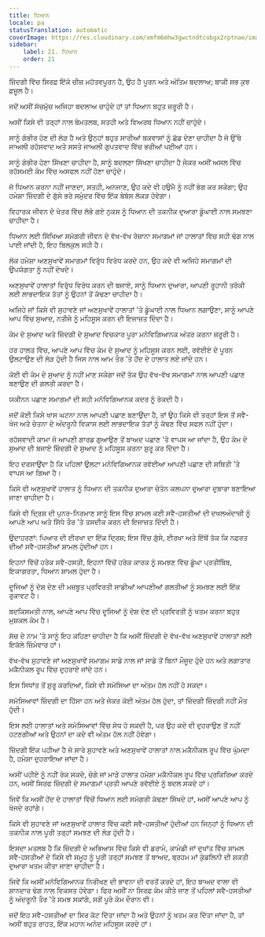 ```yaml
---
title: ਧਿਆਨ
locale: pa
statusTranslation: automatic
coverImage: https://res.cloudinary.com/xmfm6mhw3gwctndtcubgx2rptnae/image/upload/v1741354419/small_cover_la_gran_rebelion_28716e29d2.webp
sidebar:
    label: 21. ਧਿਆਨ
    order: 21
---
```

ਜ਼ਿੰਦਗੀ ਵਿੱਚ ਸਿਰਫ਼ ਇੱਕੋ ਚੀਜ਼ ਮਹੱਤਵਪੂਰਨ ਹੈ, ਉਹ ਹੈ ਪੂਰਨ ਅਤੇ ਅੰਤਿਮ ਬਦਲਾਅ; ਬਾਕੀ ਸਭ ਕੁਝ ਫ਼ਜ਼ੂਲ ਹੈ।

ਜਦੋਂ ਅਸੀਂ ਸੱਚਮੁੱਚ ਅਜਿਹਾ ਬਦਲਾਅ ਚਾਹੁੰਦੇ ਹਾਂ ਤਾਂ ਧਿਆਨ ਬਹੁਤ ਜ਼ਰੂਰੀ ਹੈ।

ਅਸੀਂ ਕਿਸੇ ਵੀ ਤਰ੍ਹਾਂ ਨਾਲ ਬੇਮਤਲਬ, ਸਤਹੀ ਅਤੇ ਵਿਅਰਥ ਧਿਆਨ ਨਹੀਂ ਚਾਹੁੰਦੇ।

ਸਾਨੂੰ ਗੰਭੀਰ ਹੋਣ ਦੀ ਲੋੜ ਹੈ ਅਤੇ ਉਨ੍ਹਾਂ ਬਹੁਤ ਸਾਰੀਆਂ ਬਕਵਾਸਾਂ ਨੂੰ ਛੱਡ ਦੇਣਾ ਚਾਹੀਦਾ ਹੈ ਜੋ ਉੱਥੇ ਜਾਅਲੀ ਰਹੱਸਵਾਦ ਅਤੇ ਸਸਤੇ ਜਾਅਲੀ ਗੁਪਤਵਾਦ ਵਿੱਚ ਭਰੀਆਂ ਪਈਆਂ ਹਨ।

ਸਾਨੂੰ ਗੰਭੀਰ ਹੋਣਾ ਸਿੱਖਣਾ ਚਾਹੀਦਾ ਹੈ, ਸਾਨੂੰ ਬਦਲਣਾ ਸਿੱਖਣਾ ਚਾਹੀਦਾ ਹੈ ਜੇਕਰ ਅਸੀਂ ਅਸਲ ਵਿੱਚ ਰਹੱਸਮਈ ਕੰਮ ਵਿੱਚ ਅਸਫਲ ਨਹੀਂ ਹੋਣਾ ਚਾਹੁੰਦੇ।

ਜੋ ਧਿਆਨ ਕਰਨਾ ਨਹੀਂ ਜਾਣਦਾ, ਸਤਹੀ, ਅਨਜਾਣ, ਉਹ ਕਦੇ ਵੀ ਹਉਮੈ ਨੂੰ ਨਹੀਂ ਭੰਗ ਕਰ ਸਕੇਗਾ; ਉਹ ਹਮੇਸ਼ਾ ਜ਼ਿੰਦਗੀ ਦੇ ਗੁੱਸੇ ਭਰੇ ਸਮੁੰਦਰ ਵਿੱਚ ਇੱਕ ਬੇਬੱਸ ਲੱਕੜ ਹੋਵੇਗਾ।

ਵਿਹਾਰਕ ਜੀਵਨ ਦੇ ਖੇਤਰ ਵਿੱਚ ਲੱਭੇ ਗਏ ਨੁਕਸ ਨੂੰ ਧਿਆਨ ਦੀ ਤਕਨੀਕ ਦੁਆਰਾ ਡੂੰਘਾਈ ਨਾਲ ਸਮਝਣਾ ਚਾਹੀਦਾ ਹੈ।

ਧਿਆਨ ਲਈ ਸਿੱਖਿਆ ਸਮੱਗਰੀ ਜੀਵਨ ਦੇ ਵੱਖ-ਵੱਖ ਰੋਜ਼ਾਨਾ ਸਮਾਗਮਾਂ ਜਾਂ ਹਾਲਾਤਾਂ ਵਿੱਚ ਸਹੀ ਢੰਗ ਨਾਲ ਪਾਈ ਜਾਂਦੀ ਹੈ, ਇਹ ਬਿਲਕੁਲ ਸਹੀ ਹੈ।

ਲੋਕ ਹਮੇਸ਼ਾ ਅਣਸੁਖਾਵੇਂ ਸਮਾਗਮਾਂ ਵਿਰੁੱਧ ਵਿਰੋਧ ਕਰਦੇ ਹਨ, ਉਹ ਕਦੇ ਵੀ ਅਜਿਹੇ ਸਮਾਗਮਾਂ ਦੀ ਉਪਯੋਗਤਾ ਨੂੰ ਨਹੀਂ ਦੇਖਦੇ।

ਅਣਸੁਖਾਵੇਂ ਹਾਲਾਤਾਂ ਵਿਰੁੱਧ ਵਿਰੋਧ ਕਰਨ ਦੀ ਬਜਾਏ, ਸਾਨੂੰ ਧਿਆਨ ਦੁਆਰਾ, ਆਪਣੀ ਰੂਹਾਨੀ ਤਰੱਕੀ ਲਈ ਲਾਭਦਾਇਕ ਤੱਤਾਂ ਨੂੰ ਉਹਨਾਂ ਤੋਂ ਕੱਢਣਾ ਚਾਹੀਦਾ ਹੈ।

ਅਜਿਹੇ ਜਾਂ ਕਿਸੇ ਵੀ ਸੁਹਾਵਣੇ ਜਾਂ ਅਣਸੁਖਾਵੇਂ ਹਾਲਾਤਾਂ 'ਤੇ ਡੂੰਘਾਈ ਨਾਲ ਧਿਆਨ ਲਗਾਉਣਾ, ਸਾਨੂੰ ਆਪਣੇ ਆਪ ਵਿੱਚ ਸੁਆਦ, ਨਤੀਜੇ ਨੂੰ ਮਹਿਸੂਸ ਕਰਨ ਦੀ ਇਜਾਜ਼ਤ ਦਿੰਦਾ ਹੈ।

ਕੰਮ ਦੇ ਸੁਆਦ ਅਤੇ ਜ਼ਿੰਦਗੀ ਦੇ ਸੁਆਦ ਵਿਚਕਾਰ ਪੂਰਾ ਮਨੋਵਿਗਿਆਨਕ ਅੰਤਰ ਕਰਨਾ ਜ਼ਰੂਰੀ ਹੈ।

ਹਰ ਹਾਲਤ ਵਿੱਚ, ਆਪਣੇ ਆਪ ਵਿੱਚ ਕੰਮ ਦੇ ਸੁਆਦ ਨੂੰ ਮਹਿਸੂਸ ਕਰਨ ਲਈ, ਰਵੱਈਏ ਦੇ ਪੂਰਨ ਉਲਟਾਉਣ ਦੀ ਲੋੜ ਹੁੰਦੀ ਹੈ ਜਿਸ ਨਾਲ ਆਮ ਤੌਰ 'ਤੇ ਹੋਂਦ ਦੇ ਹਾਲਾਤ ਲਏ ਜਾਂਦੇ ਹਨ।

ਕੋਈ ਵੀ ਕੰਮ ਦੇ ਸੁਆਦ ਨੂੰ ਨਹੀਂ ਮਾਣ ਸਕੇਗਾ ਜਦੋਂ ਤੱਕ ਉਹ ਵੱਖ-ਵੱਖ ਸਮਾਗਮਾਂ ਨਾਲ ਆਪਣੀ ਪਛਾਣ ਬਣਾਉਣ ਦੀ ਗਲਤੀ ਕਰਦਾ ਹੈ।

ਯਕੀਨਨ ਪਛਾਣ ਸਮਾਗਮਾਂ ਦੀ ਸਹੀ ਮਨੋਵਿਗਿਆਨਕ ਕਦਰ ਨੂੰ ਰੋਕਦੀ ਹੈ।

ਜਦੋਂ ਕੋਈ ਕਿਸੇ ਖਾਸ ਘਟਨਾ ਨਾਲ ਆਪਣੀ ਪਛਾਣ ਬਣਾਉਂਦਾ ਹੈ, ਤਾਂ ਉਹ ਕਿਸੇ ਵੀ ਤਰ੍ਹਾਂ ਇਸ ਤੋਂ ਸਵੈ-ਖੋਜ ਅਤੇ ਚੇਤਨਾ ਦੇ ਅੰਦਰੂਨੀ ਵਿਕਾਸ ਲਈ ਲਾਭਦਾਇਕ ਤੱਤਾਂ ਨੂੰ ਕੱਢਣ ਵਿੱਚ ਸਫਲ ਨਹੀਂ ਹੁੰਦਾ।

ਰਹੱਸਵਾਦੀ ਕਾਮਾ ਜੋ ਆਪਣੀ ਗਾਰਡ ਗੁਆਉਣ ਤੋਂ ਬਾਅਦ ਪਛਾਣ 'ਤੇ ਵਾਪਸ ਆ ਜਾਂਦਾ ਹੈ, ਉਹ ਕੰਮ ਦੇ ਸੁਆਦ ਦੀ ਬਜਾਏ ਜ਼ਿੰਦਗੀ ਦੇ ਸੁਆਦ ਨੂੰ ਮਹਿਸੂਸ ਕਰਨਾ ਸ਼ੁਰੂ ਕਰ ਦਿੰਦਾ ਹੈ।

ਇਹ ਦਰਸਾਉਂਦਾ ਹੈ ਕਿ ਪਹਿਲਾਂ ਉਲਟਾ ਮਨੋਵਿਗਿਆਨਕ ਰਵੱਈਆ ਆਪਣੀ ਪਛਾਣ ਦੀ ਸਥਿਤੀ 'ਤੇ ਵਾਪਸ ਆ ਗਿਆ ਹੈ।

ਕਿਸੇ ਵੀ ਅਣਸੁਖਾਵੇਂ ਹਾਲਾਤ ਨੂੰ ਧਿਆਨ ਦੀ ਤਕਨੀਕ ਦੁਆਰਾ ਚੇਤੰਨ ਕਲਪਨਾ ਦੁਆਰਾ ਦੁਬਾਰਾ ਬਣਾਇਆ ਜਾਣਾ ਚਾਹੀਦਾ ਹੈ।

ਕਿਸੇ ਵੀ ਦ੍ਰਿਸ਼ ਦੀ ਪੁਨਰ-ਨਿਰਮਾਣ ਸਾਨੂੰ ਇਸ ਵਿੱਚ ਸ਼ਾਮਲ ਕਈ ਸਵੈ-ਹਸਤੀਆਂ ਦੀ ਦਖਲਅੰਦਾਜ਼ੀ ਨੂੰ ਆਪਣੇ ਆਪ ਅਤੇ ਸਿੱਧੇ ਤੌਰ 'ਤੇ ਤਸਦੀਕ ਕਰਨ ਦੀ ਇਜਾਜ਼ਤ ਦਿੰਦੀ ਹੈ।

ਉਦਾਹਰਣਾਂ: ਪਿਆਰ ਦੀ ਈਰਖਾ ਦਾ ਇੱਕ ਦ੍ਰਿਸ਼; ਇਸ ਵਿੱਚ ਗੁੱਸੇ, ਈਰਖਾ ਅਤੇ ਇੱਥੋਂ ਤੱਕ ਕਿ ਨਫ਼ਰਤ ਦੀਆਂ ਸਵੈ-ਹਸਤੀਆਂ ਸ਼ਾਮਲ ਹੁੰਦੀਆਂ ਹਨ।

ਇਹਨਾਂ ਵਿੱਚੋਂ ਹਰੇਕ ਸਵੈ-ਹਸਤੀ, ਇਹਨਾਂ ਵਿੱਚੋਂ ਹਰੇਕ ਕਾਰਕ ਨੂੰ ਸਮਝਣ ਵਿੱਚ ਡੂੰਘਾ ਪ੍ਰਤੀਬਿੰਬ, ਇਕਾਗਰਤਾ, ਧਿਆਨ ਸ਼ਾਮਲ ਹੁੰਦਾ ਹੈ।

ਦੂਜਿਆਂ ਨੂੰ ਦੋਸ਼ ਦੇਣ ਦੀ ਮਜ਼ਬੂਤ ​​ਪ੍ਰਵਿਰਤੀ ਸਾਡੀਆਂ ਆਪਣੀਆਂ ਗਲਤੀਆਂ ਨੂੰ ਸਮਝਣ ਲਈ ਇੱਕ ਰੁਕਾਵਟ ਹੈ।

ਬਦਕਿਸਮਤੀ ਨਾਲ, ਆਪਣੇ ਆਪ ਵਿੱਚ ਦੂਜਿਆਂ ਨੂੰ ਦੋਸ਼ ਦੇਣ ਦੀ ਪ੍ਰਵਿਰਤੀ ਨੂੰ ਖਤਮ ਕਰਨਾ ਬਹੁਤ ਮੁਸ਼ਕਲ ਕੰਮ ਹੈ।

ਸੱਚ ਦੇ ਨਾਮ 'ਤੇ ਸਾਨੂੰ ਇਹ ਕਹਿਣਾ ਚਾਹੀਦਾ ਹੈ ਕਿ ਅਸੀਂ ਜ਼ਿੰਦਗੀ ਦੇ ਵੱਖ-ਵੱਖ ਅਣਸੁਖਾਵੇਂ ਹਾਲਾਤਾਂ ਲਈ ਇਕੱਲੇ ਜ਼ਿੰਮੇਵਾਰ ਹਾਂ।

ਵੱਖ-ਵੱਖ ਸੁਹਾਵਣੇ ਜਾਂ ਅਣਸੁਖਾਵੇਂ ਸਮਾਗਮ ਸਾਡੇ ਨਾਲ ਜਾਂ ਸਾਡੇ ਤੋਂ ਬਿਨਾਂ ਮੌਜੂਦ ਹੁੰਦੇ ਹਨ ਅਤੇ ਲਗਾਤਾਰ ਮਕੈਨੀਕਲ ਰੂਪ ਵਿੱਚ ਦੁਹਰਾਏ ਜਾਂਦੇ ਹਨ।

ਇਸ ਸਿਧਾਂਤ ਤੋਂ ਸ਼ੁਰੂ ਕਰਦਿਆਂ, ਕਿਸੇ ਵੀ ਸਮੱਸਿਆ ਦਾ ਅੰਤਮ ਹੱਲ ਨਹੀਂ ਹੋ ਸਕਦਾ।

ਸਮੱਸਿਆਵਾਂ ਜ਼ਿੰਦਗੀ ਦਾ ਹਿੱਸਾ ਹਨ ਅਤੇ ਜੇਕਰ ਕੋਈ ਅੰਤਮ ਹੱਲ ਹੁੰਦਾ, ਤਾਂ ਜ਼ਿੰਦਗੀ ਜ਼ਿੰਦਗੀ ਨਹੀਂ ਮੌਤ ਹੁੰਦੀ।

ਇਸ ਲਈ ਹਾਲਾਤਾਂ ਅਤੇ ਸਮੱਸਿਆਵਾਂ ਵਿੱਚ ਸੋਧ ਹੋ ਸਕਦੀ ਹੈ, ਪਰ ਉਹ ਕਦੇ ਵੀ ਦੁਹਰਾਉਣ ਤੋਂ ਨਹੀਂ ਹਟਣਗੀਆਂ ਅਤੇ ਉਹਨਾਂ ਦਾ ਕਦੇ ਵੀ ਅੰਤਮ ਹੱਲ ਨਹੀਂ ਹੋਵੇਗਾ।

ਜ਼ਿੰਦਗੀ ਇੱਕ ਪਹੀਆ ਹੈ ਜੋ ਸਾਰੇ ਸੁਹਾਵਣੇ ਅਤੇ ਅਣਸੁਖਾਵੇਂ ਹਾਲਾਤਾਂ ਨਾਲ ਮਕੈਨੀਕਲ ਰੂਪ ਵਿੱਚ ਘੁੰਮਦਾ ਹੈ, ਹਮੇਸ਼ਾ ਦੁਹਰਾਇਆ ਜਾਂਦਾ ਹੈ।

ਅਸੀਂ ਪਹੀਏ ਨੂੰ ਨਹੀਂ ਰੋਕ ਸਕਦੇ, ਚੰਗੇ ਜਾਂ ਮਾੜੇ ਹਾਲਾਤ ਹਮੇਸ਼ਾ ਮਕੈਨੀਕਲ ਰੂਪ ਵਿੱਚ ਪ੍ਰਕਿਰਿਆ ਕਰਦੇ ਹਨ, ਅਸੀਂ ਸਿਰਫ ਜ਼ਿੰਦਗੀ ਦੇ ਸਮਾਗਮਾਂ ਪ੍ਰਤੀ ਆਪਣੇ ਰਵੱਈਏ ਨੂੰ ਬਦਲ ਸਕਦੇ ਹਾਂ।

ਜਿਵੇਂ ਕਿ ਅਸੀਂ ਹੋਂਦ ਦੇ ਹਾਲਾਤਾਂ ਵਿੱਚੋਂ ਧਿਆਨ ਲਈ ਸਮੱਗਰੀ ਕੱਢਣਾ ਸਿੱਖਦੇ ਹਾਂ, ਅਸੀਂ ਆਪਣੇ ਆਪ ਨੂੰ ਖੋਜਦੇ ਰਹਾਂਗੇ।

ਕਿਸੇ ਵੀ ਸੁਹਾਵਣੇ ਜਾਂ ਅਣਸੁਖਾਵੇਂ ਹਾਲਾਤ ਵਿੱਚ ਕਈ ਸਵੈ-ਹਸਤੀਆਂ ਹੁੰਦੀਆਂ ਹਨ ਜਿਨ੍ਹਾਂ ਨੂੰ ਧਿਆਨ ਦੀ ਤਕਨੀਕ ਨਾਲ ਪੂਰੀ ਤਰ੍ਹਾਂ ਸਮਝਣ ਦੀ ਲੋੜ ਹੁੰਦੀ ਹੈ।

ਇਸਦਾ ਮਤਲਬ ਹੈ ਕਿ ਜ਼ਿੰਦਗੀ ਦੇ ਅਭਿਆਸ ਵਿੱਚ ਕਿਸੇ ਵੀ ਡਰਾਮੇ, ਕਾਮੇਡੀ ਜਾਂ ਦੁਖਾਂਤ ਵਿੱਚ ਸ਼ਾਮਲ ਸਵੈ-ਹਸਤੀਆਂ ਦੇ ਕਿਸੇ ਵੀ ਸਮੂਹ ਨੂੰ ਪੂਰੀ ਤਰ੍ਹਾਂ ਸਮਝਣ ਤੋਂ ਬਾਅਦ, ਬ੍ਰਹਮ ਮਾਂ ਕੁੰਡਲਿਨੀ ਦੀ ਸ਼ਕਤੀ ਦੁਆਰਾ ਖਤਮ ਕੀਤਾ ਜਾਣਾ ਚਾਹੀਦਾ ਹੈ।

ਜਿਵੇਂ ਕਿ ਅਸੀਂ ਮਨੋਵਿਗਿਆਨਕ ਨਿਰੀਖਣ ਦੀ ਭਾਵਨਾ ਦੀ ਵਰਤੋਂ ਕਰਦੇ ਹਾਂ, ਇਹ ਬਾਅਦ ਵਾਲਾ ਵੀ ਸ਼ਾਨਦਾਰ ਢੰਗ ਨਾਲ ਵਿਕਸਤ ਹੋਵੇਗਾ। ਫਿਰ ਅਸੀਂ ਨਾ ਸਿਰਫ਼ ਕੰਮ ਕੀਤੇ ਜਾਣ ਤੋਂ ਪਹਿਲਾਂ ਸਵੈ-ਹਸਤੀਆਂ ਨੂੰ ਅੰਦਰੂਨੀ ਤੌਰ 'ਤੇ ਸਮਝ ਸਕਾਂਗੇ, ਸਗੋਂ ਪੂਰੇ ਕੰਮ ਦੌਰਾਨ ਵੀ।

ਜਦੋਂ ਇਹ ਸਵੈ-ਹਸਤੀਆਂ ਦਾ ਸਿਰ ਕੱਟ ਦਿੱਤਾ ਜਾਂਦਾ ਹੈ ਅਤੇ ਉਹਨਾਂ ਨੂੰ ਖਤਮ ਕਰ ਦਿੱਤਾ ਜਾਂਦਾ ਹੈ, ਤਾਂ ਅਸੀਂ ਬਹੁਤ ਰਾਹਤ, ਇੱਕ ਮਹਾਨ ਅਨੰਦ ਮਹਿਸੂਸ ਕਰਦੇ ਹਾਂ।

